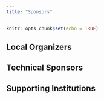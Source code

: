 ```yaml
---
title: "Sponsors"
---
```


```r
knitr::opts_chunk$set(echo = TRUE)
```

## Local Organizers


## Technical Sponsors


## Supporting Institutions


